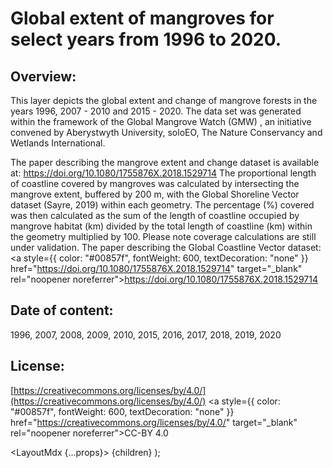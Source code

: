 
# Global extent of mangroves for select years from 1996 to 2020.
## Overview:

This layer depicts the global extent and change of mangrove forests in the years 1996, 2007 - 2010 and 2015 - 2020. The data set was generated within the framework of the Global Mangrove Watch (GMW) , an initiative convened by Aberystwyth University, soloEO, The Nature Conservancy and Wetlands International.

The paper describing the mangrove extent and change dataset is available at:
<a href="https://doi.org/10.3390/rs14153657" target="_blank">https://doi.org/10.1080/1755876X.2018.1529714</a>
The proportional length of coastline covered by mangroves was calculated by intersecting the mangrove extent, buffered by 200 m, with the Global Shoreline Vector dataset (Sayre, 2019) within each geometry. The percentage (%) covered was then calculated as the sum of the length of coastline occupied by mangrove habitat (km) divided by the total length of coastline (km) within the geometry multiplied by 100. Please note coverage calculations are still under validation.
The paper describing the Global Coastline Vector dataset:
<a style={{ color: "#00857f", fontWeight: 600, textDecoration: "none" }} href="https://doi.org/10.1080/1755876X.2018.1529714" target="_blank" rel="noopener noreferrer">https://doi.org/10.1080/1755876X.2018.1529714</a>
## Date of content:
1996, 2007, 2008, 2009, 2010, 2015, 2016, 2017, 2018, 2019, 2020
## License:
[https://creativecommons.org/licenses/by/4.0/](https://creativecommons.org/licenses/by/4.0/)
<a style={{ color: "#00857f", fontWeight: 600, textDecoration: "none" }} href="https://creativecommons.org/licenses/by/4.0/" target="_blank" rel="noopener noreferrer">CC-BY 4.0</a>


  <LayoutMdx {...props}>
  {children}
  </LayoutMdx>
);

